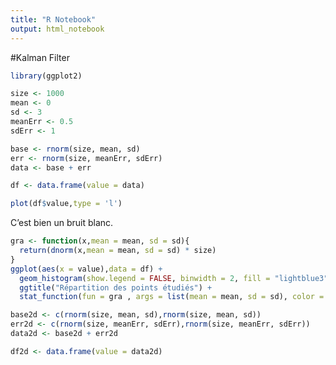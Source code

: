---
title: "R Notebook"
output: html_notebook
---

#Kalman Filter


```{r}

library(ggplot2)

```



```{r création de données}

size <- 1000
mean <- 0
sd <- 3
meanErr <- 0.5
sdErr <- 1

base <- rnorm(size, mean, sd)
err <- rnorm(size, meanErr, sdErr) 
data <- base + err

df <- data.frame(value = data)

```

```{r représentation data}

plot(df$value,type = 'l')

```

C'est bien un bruit blanc.

```{r}

gra <- function(x,mean = mean, sd = sd){
  return(dnorm(x,mean = mean, sd = sd) * size)
}
ggplot(aes(x = value),data = df) +
  geom_histogram(show.legend = FALSE, binwidth = 2, fill = "lightblue3", col = 'black') +
  ggtitle("Répartition des points étudiés") +
  stat_function(fun = gra , args = list(mean = mean, sd = sd), color = "red", size = 1)
```


```{r}

base2d <- c(rnorm(size, mean, sd),rnorm(size, mean, sd))
err2d <- c(rnorm(size, meanErr, sdErr),rnorm(size, meanErr, sdErr))
data2d <- base2d + err2d

df2d <- data.frame(value = data2d)

```

